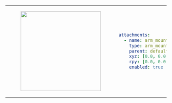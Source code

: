 <table>
    <tr>
        <td>
            <center>
            <figure>
                <img
                    src={require("./img/arm_mount.png").default}
                    width="250"
                />
            </figure>
            </center>
        </td>
<td>

```yaml
attachments:
  - name: arm_mount
    type: arm_mount
    parent: default_mount
    xyz: [0.0, 0.0, 0.0]
    rpy: [0.0, 0.0, 0.0]
    enabled: true
```
</td>
</tr>
</table>
